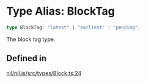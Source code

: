 # Type Alias: BlockTag

```ts
type BlockTag: "latest" | "earliest" | "pending";
```

The block tag type.

## Defined in

[nil/nil.js/src/types/Block.ts:24](https://github.com/NilFoundation/nil.js/blob/08a7f90027b4c09b608245b19f15f6fb7ae1ff03/src/types/Block.ts#L24)
